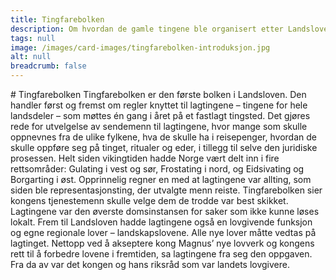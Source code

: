 ```yaml
---
title: Tingfarebolken
description: Om hvordan de gamle tingene ble organisert etter Landsloven ble vedtatt
tags: null
image: /images/card-images/tingfarebolken-introduksjon.jpg
alt: null
breadcrumb: false
---
```



<SitatHero 
    title='Tingfarebolken' 
    ingress='«Hvis noen ikke får retten sin hjemme i bygdene eller hos lagmannen, da skal saksøkeren stevne til lagtinget den han ikke får rett av.»'  
    footer='Tingfarebolken, kapittel 10'
/>

<Spacer height={6}/>

<Container>
    # Tingfarebolken
</Container>

<Container stil="firstletter text-left text-xl" columns={2} margin={10}>
    Tingfarebolken er den første bolken i Landsloven. Den handler først og fremst om regler knyttet til lagtingene – tingene for hele landsdeler – som møttes én gang i året på et fastlagt tingsted. Det gjøres rede for utvelgelse av sendemenn til lagtingene, hvor mange som skulle oppnevnes fra de ulike fylkene, hva de skulle ha i reisepenger, hvordan de skulle oppføre seg på tinget, ritualer og eder, i tillegg til selve den juridiske prosessen. Helt siden vikingtiden hadde Norge vært delt inn i fire rettsområder: Gulating i vest og sør, Frostating i nord, og Eidsivating og Borgarting i øst. Opprinnelig regner en med at lagtingene var allting, som siden ble representasjonsting, der utvalgte menn reiste. Tingfarebolken sier kongens tjenestemenn skulle velge dem de trodde var best skikket. Lagtingene var den øverste domsinstansen for saker som ikke kunne løses lokalt. Frem til Landsloven hadde lagtingene også en lovgivende funksjon og egne regionale lover – landskapslovene. Alle nye lover måtte vedtas på lagtinget. Nettopp ved å akseptere kong Magnus’ nye lovverk og kongens rett til å forbedre lovene i fremtiden, sa lagtingene fra seg den oppgaven. Fra da av var det kongen og hans riksråd som var landets lovgivere.
  </Container>

<Container>
    <SubTextsCards items={site.tingfarebolken} meta={meta}  />
</Container>


<Spacer height={10}/>




